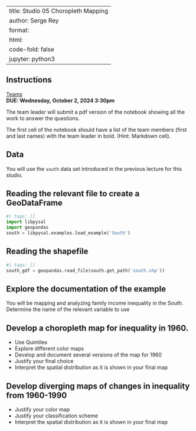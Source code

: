 
---
title: Studio 05 Choropleth Mapping
author: Serge Rey
format:
  html:
    code-fold: false
jupyter: python3
---

## Instructions

[Teams](https://sdsu.instructure.com/courses/157862/assignments/)  
**DUE: Wednesday, October 2, 2024 3:30pm** 

The team leader will submit a pdf version of the notebook showing all the work
to answer the questions.

The first cell of the notebook should have a list of the team members (first and
last names) with the team leader in bold. (Hint: Markdown cell).

## Data
You will use the `south` data set introduced in the previous lecture for this studio.

## Reading the relevant file to create a GeoDataFrame

```python
#| tags: []
import libpysal
import geopandas
south = libpysal.examples.load_example('South')
```
## Reading the shapefile
```python
#| tags: []
south_gdf = geopandas.read_file(south.get_path('south.shp'))
```
## Explore the documentation of the example
You will be mapping and analyzing family income inequality in the South.
Determine the name of the relevant variable to use

## Develop a choropleth map for inequality in 1960.

- Use Quintiles
- Explore different color maps
- Develop and document several versions of the map for 1960
- Justify your final choice
- Interpret the spatial distribution as it is shown in your final map

## Develop diverging maps of changes in inequality from 1960-1990
- Justify your color map
- Justify your classification scheme
- Interpret the spatial distribution as it is shown in your final map

